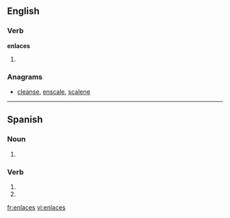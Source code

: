 ==English==

===Verb===
'''enlaces'''

# {{third-person singular of|[[enlace]]}}

===Anagrams===
* {{alphagram|aceelns}} [[cleanse#English|cleanse]], [[enscale#English|enscale]], [[scalene#English|scalene]]
----
==Spanish==

===Noun===
{{infl|es|noun form|g=m|g2=p}}

# {{plural of|nocat=1|[[enlace#Spanish|enlace]]|lang=es}}
 
===Verb===
{{es-verb-form|enlazar}}
 
# {{es-verb form of|ending=ar|mood=imperative|sense=negative|pers=2|formal=no|number=singular|[[enlazar]]}}
# {{es-verb form of|ending=ar|mood=subjunctive|tense=present|pers=2|formal=no|number=singular|[[enlazar]]}}

[[fr:enlaces]]
[[vi:enlaces]]